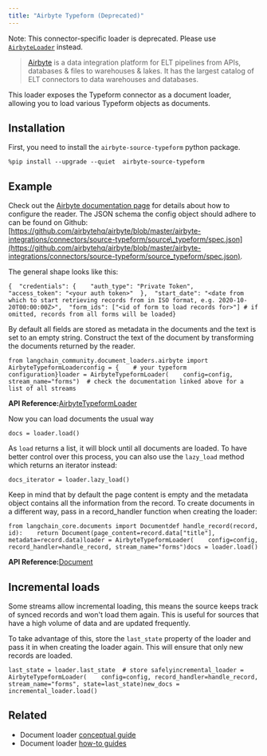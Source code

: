 ```yaml
---
title: "Airbyte Typeform (Deprecated)"
---
```


Note: This connector-specific loader is deprecated. Please use [`AirbyteLoader`](/oss/integrations/document_loaders/airbyte) instead.

> [Airbyte](https://github.com/airbytehq/airbyte) is a data integration platform for ELT pipelines from APIs, databases & files to warehouses & lakes. It has the largest catalog of ELT connectors to data warehouses and databases.

This loader exposes the Typeform connector as a document loader, allowing you to load various Typeform objects as documents.

## Installation

First, you need to install the `airbyte-source-typeform` python package.

```
%pip install --upgrade --quiet  airbyte-source-typeform
```

## Example

Check out the [Airbyte documentation page](https://docs.airbyte.com/integrations/sources/typeform/) for details about how to configure the reader. The JSON schema the config object should adhere to can be found on Github: [https://github.com/airbytehq/airbyte/blob/master/airbyte-integrations/connectors/source-typeform/source\_typeform/spec.json](https://github.com/airbytehq/airbyte/blob/master/airbyte-integrations/connectors/source-typeform/source_typeform/spec.json).

The general shape looks like this:

```
{  "credentials": {    "auth_type": "Private Token",    "access_token": "<your auth token>"  },  "start_date": "<date from which to start retrieving records from in ISO format, e.g. 2020-10-20T00:00:00Z>",  "form_ids": ["<id of form to load records for>"] # if omitted, records from all forms will be loaded}
```

By default all fields are stored as metadata in the documents and the text is set to an empty string. Construct the text of the document by transforming the documents returned by the reader.

```
from langchain_community.document_loaders.airbyte import AirbyteTypeformLoaderconfig = {    # your typeform configuration}loader = AirbyteTypeformLoader(    config=config, stream_name="forms")  # check the documentation linked above for a list of all streams
```

**API Reference:**[AirbyteTypeformLoader](https://python.langchain.com/api_reference/community/document_loaders/langchain_community.document_loaders.airbyte.AirbyteTypeformLoader.html)

Now you can load documents the usual way

```
docs = loader.load()
```

As `load` returns a list, it will block until all documents are loaded. To have better control over this process, you can also use the `lazy_load` method which returns an iterator instead:

```
docs_iterator = loader.lazy_load()
```

Keep in mind that by default the page content is empty and the metadata object contains all the information from the record. To create documents in a different way, pass in a record\_handler function when creating the loader:

```
from langchain_core.documents import Documentdef handle_record(record, id):    return Document(page_content=record.data["title"], metadata=record.data)loader = AirbyteTypeformLoader(    config=config, record_handler=handle_record, stream_name="forms")docs = loader.load()
```

**API Reference:**[Document](https://python.langchain.com/api_reference/core/documents/langchain_core.documents.base.Document.html)

## Incremental loads

Some streams allow incremental loading, this means the source keeps track of synced records and won't load them again. This is useful for sources that have a high volume of data and are updated frequently.

To take advantage of this, store the `last_state` property of the loader and pass it in when creating the loader again. This will ensure that only new records are loaded.

```
last_state = loader.last_state  # store safelyincremental_loader = AirbyteTypeformLoader(    config=config, record_handler=handle_record, stream_name="forms", state=last_state)new_docs = incremental_loader.load()
```

## Related

* Document loader [conceptual guide](/oss/concepts/document_loaders)
* Document loader [how-to guides](/oss/how_to/#document-loaders)
